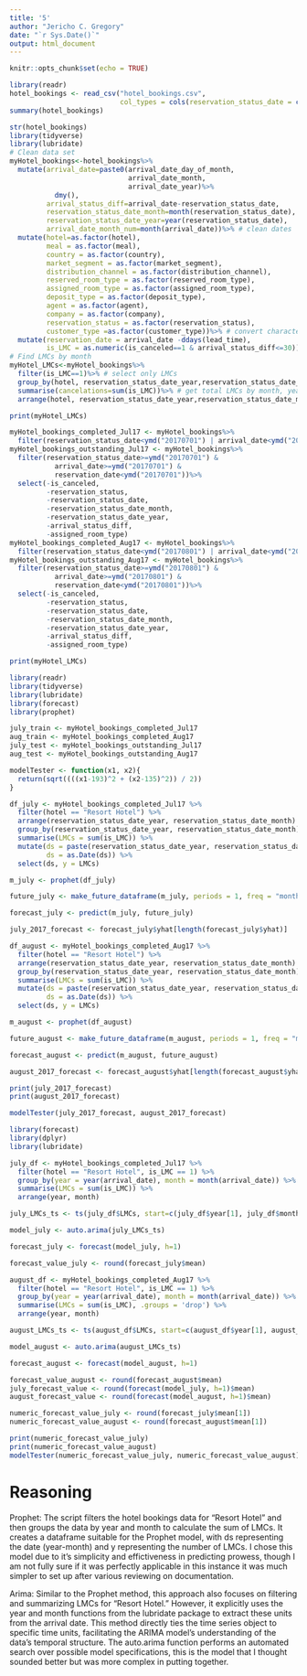 ```yaml
---
title: '5'
author: "Jericho C. Gregory"
date: "`r Sys.Date()`"
output: html_document
---
```


```r
knitr::opts_chunk$set(echo = TRUE)
```

```r
library(readr)
hotel_bookings <- read_csv("hotel_bookings.csv",
                           col_types = cols(reservation_status_date = col_date(format = "%Y-%m-%d")))
summary(hotel_bookings)

str(hotel_bookings)
library(tidyverse)
library(lubridate)
# Clean data set
myHotel_bookings<-hotel_bookings%>%
  mutate(arrival_date=paste0(arrival_date_day_of_month,
                             arrival_date_month,
                             arrival_date_year)%>%
           dmy(),
         arrival_status_diff=arrival_date-reservation_status_date,
         reservation_status_date_month=month(reservation_status_date),
         reservation_status_date_year=year(reservation_status_date),
         arrival_date_month_num=month(arrival_date))%>% # clean dates
  mutate(hotel=as.factor(hotel),
         meal = as.factor(meal),
         country = as.factor(country),
         market_segment = as.factor(market_segment),
         distribution_channel = as.factor(distribution_channel),
         reserved_room_type = as.factor(reserved_room_type),
         assigned_room_type = as.factor(assigned_room_type),
         deposit_type = as.factor(deposit_type),
         agent = as.factor(agent),
         company = as.factor(company),
         reservation_status = as.factor(reservation_status),
         customer_type =as.factor(customer_type))%>% # convert character variables to factors
  mutate(reservation_date = arrival_date -ddays(lead_time),
         is_LMC = as.numeric(is_canceled==1 & arrival_status_diff<=30)) # engineer new variables
# Find LMCs by month
myHotel_LMCs<-myHotel_bookings%>%
  filter(is_LMC==1)%>% # select only LMCs
  group_by(hotel, reservation_status_date_year,reservation_status_date_month)%>%
  summarise(cancelations=sum(is_LMC))%>% # get total LMCs by month, year, and hotel
  arrange(hotel, reservation_status_date_year,reservation_status_date_month) # sort the data

print(myHotel_LMCs)

myHotel_bookings_completed_Jul17 <- myHotel_bookings%>%
  filter(reservation_status_date<ymd("20170701") | arrival_date<ymd("20170701"))
myHotel_bookings_outstanding_Jul17 <- myHotel_bookings%>%
  filter(reservation_status_date>=ymd("20170701") &
           arrival_date>=ymd("20170701") &
           reservation_date<ymd("20170701"))%>%
  select(-is_canceled,
         -reservation_status,
         -reservation_status_date,
         -reservation_status_date_month,
         -reservation_status_date_year,
         -arrival_status_diff,
         -assigned_room_type)
myHotel_bookings_completed_Aug17 <- myHotel_bookings%>%
  filter(reservation_status_date<ymd("20170801") | arrival_date<ymd("20170801"))
myHotel_bookings_outstanding_Aug17 <- myHotel_bookings%>%
  filter(reservation_status_date>=ymd("20170801") &
           arrival_date>=ymd("20170801") &
           reservation_date<ymd("20170801"))%>%
  select(-is_canceled,
         -reservation_status,
         -reservation_status_date,
         -reservation_status_date_month,
         -reservation_status_date_year,
         -arrival_status_diff,
         -assigned_room_type)

print(myHotel_LMCs)
```

```r
library(readr)
library(tidyverse)
library(lubridate)
library(forecast)
library(prophet)

july_train <- myHotel_bookings_completed_Jul17 
aug_train <- myHotel_bookings_completed_Aug17 
july_test <- myHotel_bookings_outstanding_Jul17
aug_test <- myHotel_bookings_outstanding_Aug17

modelTester <- function(x1, x2){
  return(sqrt((((x1-193)^2 + (x2-135)^2)) / 2))
}
```

```r
df_july <- myHotel_bookings_completed_Jul17 %>%
  filter(hotel == "Resort Hotel") %>%
  arrange(reservation_status_date_year, reservation_status_date_month) %>%
  group_by(reservation_status_date_year, reservation_status_date_month) %>%
  summarise(LMCs = sum(is_LMC)) %>%
  mutate(ds = paste(reservation_status_date_year, reservation_status_date_month, "01", sep = "-"),
         ds = as.Date(ds)) %>%
  select(ds, y = LMCs)

m_july <- prophet(df_july)

future_july <- make_future_dataframe(m_july, periods = 1, freq = "month")

forecast_july <- predict(m_july, future_july)

july_2017_forecast <- forecast_july$yhat[length(forecast_july$yhat)]

df_august <- myHotel_bookings_completed_Aug17 %>%
  filter(hotel == "Resort Hotel") %>%
  arrange(reservation_status_date_year, reservation_status_date_month) %>%
  group_by(reservation_status_date_year, reservation_status_date_month) %>%
  summarise(LMCs = sum(is_LMC)) %>%
  mutate(ds = paste(reservation_status_date_year, reservation_status_date_month, "01", sep = "-"),
         ds = as.Date(ds)) %>%
  select(ds, y = LMCs)

m_august <- prophet(df_august)

future_august <- make_future_dataframe(m_august, periods = 1, freq = "month")

forecast_august <- predict(m_august, future_august)

august_2017_forecast <- forecast_august$yhat[length(forecast_august$yhat)]

print(july_2017_forecast)
print(august_2017_forecast)

modelTester(july_2017_forecast, august_2017_forecast)
```

```r
library(forecast)
library(dplyr)
library(lubridate)

july_df <- myHotel_bookings_completed_Jul17 %>%
  filter(hotel == "Resort Hotel", is_LMC == 1) %>%
  group_by(year = year(arrival_date), month = month(arrival_date)) %>%
  summarise(LMCs = sum(is_LMC)) %>%
  arrange(year, month)

july_LMCs_ts <- ts(july_df$LMCs, start=c(july_df$year[1], july_df$month[1]), frequency=12)

model_july <- auto.arima(july_LMCs_ts)

forecast_july <- forecast(model_july, h=1)

forecast_value_july <- round(forecast_july$mean)

august_df <- myHotel_bookings_completed_Aug17 %>%
  filter(hotel == "Resort Hotel", is_LMC == 1) %>%
  group_by(year = year(arrival_date), month = month(arrival_date)) %>%
  summarise(LMCs = sum(is_LMC), .groups = 'drop') %>%
  arrange(year, month)

august_LMCs_ts <- ts(august_df$LMCs, start=c(august_df$year[1], august_df$month[1]), frequency=12)

model_august <- auto.arima(august_LMCs_ts)

forecast_august <- forecast(model_august, h=1)

forecast_value_august <- round(forecast_august$mean)
july_forecast_value <- round(forecast(model_july, h=1)$mean)
august_forecast_value <- round(forecast(model_august, h=1)$mean)

numeric_forecast_value_july <- round(forecast_july$mean[1])
numeric_forecast_value_august <- round(forecast_august$mean[1])

print(numeric_forecast_value_july)
print(numeric_forecast_value_august)
modelTester(numeric_forecast_value_july, numeric_forecast_value_august)
```

# Reasoning

Prophet: The script filters the hotel bookings data for "Resort Hotel" and then groups the data by year and month to calculate the sum of LMCs. It creates a dataframe suitable for the Prophet model, with ds representing the date (year-month) and y representing the number of LMCs. I chose this model due to it's simplicity and effictiveness in predicting prowess, though I am not fully sure if it was perfectly applicable in this instance it was much simpler to set up after various reviewing on documentation.

Arima: Similar to the Prophet method, this approach also focuses on filtering and summarizing LMCs for "Resort Hotel." However, it explicitly uses the year and month functions from the lubridate package to extract these units from the arrival date. This method directly ties the time series object to specific time units, facilitating the ARIMA model's understanding of the data's temporal structure. The auto.arima function performs an automated search over possible model specifications, this is the model that I thought sounded better but was more complex in putting together.
